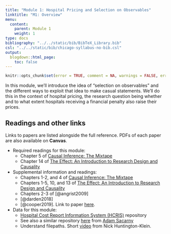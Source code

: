 ```yaml
---
title: "Module 1: Hospital Pricing and Selection on Observables"
linktitle: "M1: Overview"
menu:
  content:
    parent: Module 1
    weight: 1
type: docs
bibliography: "../../static/bib/BibTeX_Library.bib"
csl: "../../static/bib/chicago-syllabus-no-bib.csl"
output:
  blogdown::html_page:
    toc: false
---
```


```r
knitr::opts_chunk$set(error = TRUE, comment = NA, warnings = FALSE, errors = FALSE, messages = FALSE, tidy = FALSE, echo = FALSE)
```

In this module, we'll introduce the idea of "selection on observables" and the different ways to exploit that idea to make casual statements. We'll do this in the context of hospital pricing, the research question being whether and to what extent hospitals receiving a financial penalty also raise their prices.

## Readings and other links

Links to papers are listed alongside the full reference. PDFs of each paper are also available on **Canvas**.

- <i class="fas fa-book"></i> Required readings for this module:
    - Chapter 5 of [Causal Inference: The Mixtape](https://mixtape.scunning.com/)
    - Chapter 14 of [The Effect: An Introduction to Research Design and Causality](https://theeffectbook.net/)
- <i class="fas fa-external-link-square-alt"></i> Supplemental information and readings:
    - Chapters 1-2, and 4 of [Causal Inference: The Mixtape](https://mixtape.scunning.com/)
    - Chapters 1-5, 10, and 13 of [The Effect: An Introduction to Research Design and Causality](https://theeffectbook.net/)
    - Chapters 2-3 of [@angrist2009]
    - [@darden2018]
    - [@cooper2019]. Link to paper [here](https://academic.oup.com/qje/article/134/1/51/5090426).
- <i class="fa fa-database"></i> Data for this module:
    - [Hospital Cost Report Information System (HCRIS)](https://github.com/imccart/HCRIS) repository
    - See also a similar repository [here](https://github.com/asacarny/hospital-cost-reports) from [Adam Sacarny](http://sacarny.com/)
    - Understand filepaths. Short [video](https://youtu.be/NG7Y0kkGR8g) from Nick Huntington-Klein.    
    
